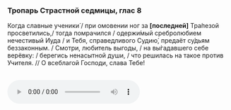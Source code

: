### Тропарь Страстной седмицы, глас 8

Когда славные ученики́ / при омовении ног за **[**последней**]** Тра́пезой просветились,/ тогда помрачился / одержи́мый сребролюбием нечестивый Иуда / и Тебя, справедливого Судию́, предаёт су́дьям беззаконным. / Смотри, любитель выгоды, / на вы́гадавшего себе верёвку: / берегись ненасытной души, / что решилась на такое против Учителя. // О всеблагой Господи, слава Тебе!

<br/>
<audio controls><source src="https://psmb-neos-resources.hb.bizmrg.com/target/psmb/78bb5634ebf0baf6edb4ec525d8f7e38530e38b1/Когда%20славные%20ученики....mp3" type="audio/mpeg" /></audio>
